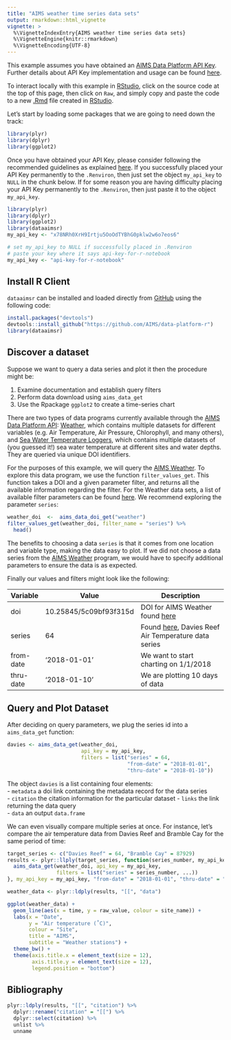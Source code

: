 ```yaml
---
title: "AIMS weather time series data sets"
output: rmarkdown::html_vignette
vignette: >
  %\VignetteIndexEntry{AIMS weather time series data sets}
  %\VignetteEngine{knitr::rmarkdown}
  %\VignetteEncoding{UTF-8}
---
```


This example assumes you have obtained an [AIMS Data Platform API Key](https://aims.github.io/data-platform/key-request). Further details about API Key implementation and usage can be found [here](../index.html).

To interact locally with this example in [RStudio](https://www.rstudio.com/), click on the source code at the top of this page, then click on `Raw`, and simply copy and paste the code to a new [.Rmd](https://rmarkdown.rstudio.com/) file created in [RStudio](https://www.rstudio.com/).

Let's start by loading some packages that we are going to need down the track:

```r
library(plyr)
library(dplyr)
library(ggplot2)
```

Once you have obtained your API Key, please consider following the recommended guidelines as explained [here](../index.html). If you successfully placed your API Key permanently to the `.Renviron`, then just set the object `my_api_key` to `NULL` in the chunk below. If for some reason you are having difficulty placing your API Key permanently to the `.Renviron`, then just paste it to the object `my_api_key`.

```r
library(plyr)
library(dplyr)
library(ggplot2)
library(dataaimsr)
my_api_key <- "x78NRh0XrH9Irtju5OoOdTYBhG0pklw2w6o7eos6"
```

```r
# set my_api_key to NULL if successfully placed in .Renviron
# paste your key where it says api-key-for-r-notebook
my_api_key <- "api-key-for-r-notebook"
```

## Install R Client

`dataaimsr` can be installed and loaded directly from [GitHub](https://github.com/aims/data-platform-r) using the following code:

```r
install.packages("devtools")
devtools::install_github("https://github.com/AIMS/data-platform-r")
library(dataaimsr)
```

## Discover a dataset

Suppose we want to query a data series and plot it then the procedure might be:

1. Examine documentation and establish query filters
2. Perform data download using `aims_data_get`
3. Use the Rpackage `ggplot2` to create a time-series chart

There are two types of data programs currently available through the [AIMS Data Platform API](https://aims.github.io/data-platform): [Weather](https://aims.github.io/data-platform/weather), which contains multiple datasets for different variables (e.g. Air Temperature, Air Pressure, Chlorophyll, and many others), and [Sea Water Temperature Loggers](https://aims.github.io/data-platform/temperature-loggers), which contains multiple datasets of (you guessed it!) sea water temperature at different sites and water depths. They are queried via unique DOI identifiers.

For the purposes of this example, we will query the [AIMS Weather](https://aims.github.io/data-platform/weather). To explore this data program, we use the function `filter_values_get`. This function takes a DOI and a given parameter filter, and returns all the available information regarding the filter. For the Weather data sets, a list of available filter parameters can be found [here](https://aims.github.io/data-platform/weather/index). We recommend exploring the parameter `series`:

```r
weather_doi  <-  aims_data_doi_get("weather")
filter_values_get(weather_doi, filter_name = "series") %>%
  head()
```

The benefits to choosing a data `series` is that it comes from one location and variable type, making the data easy to plot. If we did not choose a data series from the [AIMS Weather](https://aims.github.io/data-platform/weather) program, we would have to specify additional parameters to ensure the data is as expected.

Finally our values and filters might look like the following:

Variable  | Value                  | Description
----------|------------------------|-------------------------------------------------------
doi       | 10.25845/5c09bf93f315d | DOI for AIMS Weather found [here](https://aims.github.io/data-platform)
series    | 64                     | Found [here](https://aims.github.io/data-platform/weather/series), Davies Reef Air Temperature data series
from-date | '2018-01-01'           | We want to start charting on 1/1/2018
thru-date | '2018-01-10'           | We are plotting 10 days of data

## Query and Plot Dataset

After deciding on query parameters, we plug the series id into a `aims_data_get` function:

```r
davies <- aims_data_get(weather_doi,
                        api_key = my_api_key,
                        filters = list("series" = 64,
                                       "from-date" = "2018-01-01",
                                       "thru-date" = "2018-01-10"))
```

The object `davies` is a list containing four elements:  
- `metadata` a doi link containing the metadata record for the data series  
- `citation` the citation information for the particular dataset 
- `links` the link returning the data query  
- `data` an output `data.frame`  

We can even visually compare multiple series at once. For instance, let's compare the air temperature data from Davies Reef and Bramble Cay for the same period of time:

```r
target_series <- c("Davies Reef" = 64, "Bramble Cay" = 87929)
results <- plyr::llply(target_series, function(series_number, my_api_key, ...) {
  aims_data_get(weather_doi, api_key = my_api_key, 
                filters = list("series" = series_number, ...))
}, my_api_key = my_api_key, "from-date" = "2018-01-01", "thru-date" = "2018-01-10")

weather_data <- plyr::ldply(results, "[[", "data")

ggplot(weather_data) +
  geom_line(aes(x = time, y = raw_value, colour = site_name)) +
  labs(x = "Date",
       y = "Air temperature (˚C)",
       colour = "Site",
       title = "AIMS",
       subtitle = "Weather stations") +
  theme_bw() +
  theme(axis.title.x = element_text(size = 12),
        axis.title.y = element_text(size = 12),
        legend.position = "bottom")
```

## Bibliography

```r
plyr::ldply(results, "[[", "citation") %>%
  dplyr::rename("citation" = "[[") %>%
  dplyr::select(citation) %>%
  unlist %>%
  unname
```
